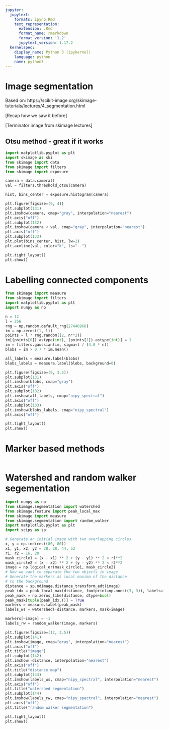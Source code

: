 ---
jupyter:
  jupytext:
    formats: ipynb,Rmd
    text_representation:
      extension: .Rmd
      format_name: rmarkdown
      format_version: '1.2'
      jupytext_version: 1.17.2
  kernelspec:
    display_name: Python 3 (ipykernel)
    language: python
    name: python3
---

# Image segmentation

Based on: https://scikit-image.org/skimage-tutorials/lectures/4_segmentation.html

[Recap how we saw it before]

[Terminator image from skimage lectures]

## Otsu method - great if it works

```{python}
import matplotlib.pyplot as plt
import skimage as ski
from skimage import data
from skimage import filters
from skimage import exposure

camera = data.camera()
val = filters.threshold_otsu(camera)

hist, bins_center = exposure.histogram(camera)

plt.figure(figsize=(9, 4))
plt.subplot(131)
plt.imshow(camera, cmap="gray", interpolation="nearest")
plt.axis("off")
plt.subplot(132)
plt.imshow(camera < val, cmap="gray", interpolation="nearest")
plt.axis("off")
plt.subplot(133)
plt.plot(bins_center, hist, lw=2)
plt.axvline(val, color="k", ls="--")

plt.tight_layout()
plt.show()
```

# Labelling connected components

```{python}
from skimage import measure
from skimage import filters
import matplotlib.pyplot as plt
import numpy as np

n = 12
l = 256
rng = np.random.default_rng(27446968)
im = np.zeros((l, l))
points = l * rng.random((2, n**2))
im[(points[0]).astype(int), (points[1]).astype(int)] = 1
im = filters.gaussian(im, sigma=l / (4.0 * n))
blobs = im > 0.7 * im.mean()

all_labels = measure.label(blobs)
blobs_labels = measure.label(blobs, background=0)

plt.figure(figsize=(9, 3.5))
plt.subplot(131)
plt.imshow(blobs, cmap="gray")
plt.axis("off")
plt.subplot(132)
plt.imshow(all_labels, cmap="nipy_spectral")
plt.axis("off")
plt.subplot(133)
plt.imshow(blobs_labels, cmap="nipy_spectral")
plt.axis("off")

plt.tight_layout()
plt.show()
```

# Marker based methods

```{python}

```

# Watershed and random walker segementation

```{python}
import numpy as np
from skimage.segmentation import watershed
from skimage.feature import peak_local_max
from skimage import measure
from skimage.segmentation import random_walker
import matplotlib.pyplot as plt
import scipy as sp

# Generate an initial image with two overlapping circles
x, y = np.indices((80, 80))
x1, y1, x2, y2 = 28, 28, 44, 52
r1, r2 = 16, 20
mask_circle1 = (x - x1) ** 2 + (y - y1) ** 2 < r1**2
mask_circle2 = (x - x2) ** 2 + (y - y2) ** 2 < r2**2
image = np.logical_or(mask_circle1, mask_circle2)
# Now we want to separate the two objects in image
# Generate the markers as local maxima of the distance
# to the background
distance = sp.ndimage.distance_transform_edt(image)
peak_idx = peak_local_max(distance, footprint=np.ones((3, 3)), labels=image)
peak_mask = np.zeros_like(distance, dtype=bool)
peak_mask[tuple(peak_idx.T)] = True
markers = measure.label(peak_mask)
labels_ws = watershed(-distance, markers, mask=image)

markers[~image] = -1
labels_rw = random_walker(image, markers)

plt.figure(figsize=(12, 3.5))
plt.subplot(141)
plt.imshow(image, cmap="gray", interpolation="nearest")
plt.axis("off")
plt.title("image")
plt.subplot(142)
plt.imshow(-distance, interpolation="nearest")
plt.axis("off")
plt.title("distance map")
plt.subplot(143)
plt.imshow(labels_ws, cmap="nipy_spectral", interpolation="nearest")
plt.axis("off")
plt.title("watershed segmentation")
plt.subplot(144)
plt.imshow(labels_rw, cmap="nipy_spectral", interpolation="nearest")
plt.axis("off")
plt.title("random walker segmentation")

plt.tight_layout()
plt.show()
```

```{python}

```
